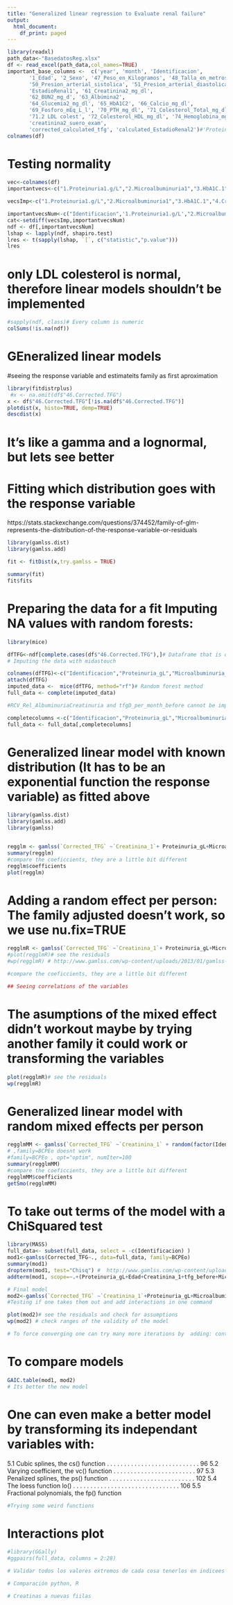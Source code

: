 ```yaml
---
title: "Generalized linear regression to Evaluate renal failure"
output:
  html_document:
    df_print: paged
---
```


```r
library(readxl)
path_data<-"BasedatosReg.xlsx"
df <- read_excel(path_data,col_names=TRUE)
important_base_columns <-  c('year', 'month', 'Identificacion',
       '1_Edad', '2_Sexo', '47_Peso_en_Kilogramos', '48_Talla_en_metros', '49_IMC',
       '50_Presion_arterial_sistolica', '51_Presion_arterial_diastolica',
       'EstadioRenal1', '61_Creatinina2_mg_dl',
       '62_BUN2_mg_d', '63_Albúmina2',
       '64_Glucemia2_mg_dl', '65_HbA1C2', '66_Calcio_mg_dl',
       '69_Fosforo_mEq_L_l', '70_PTH_mg_dl', '71_Colesterol_Total_mg_dl',
       '71.2 LDL colest', '72_Colesterol_HDL_mg_dl', '74_Hemoglobina_mg_dl',
       'creatinina2_suero_exam',
       'corrected_calculated_tfg', 'calculated_EstadioRenal2')#'Proteinuria g/dL' missing the 0
colnames(df)

```
# Testing normality

```r
vec<-colnames(df)
importantvecs<-c("1.Proteinuria1.g/L","2.Microalbuminuria1","3.HbA1C.1","4.Creatinuria.1","5.Creatinina.1","6.Glucemia1","7.Edad", "8.Sexo","9.Nivel.ingresos","11.Estado.civil","13.Peso.Kg","14.Talla.m","15.IMC","16.Presion.Art.Sistolica","17.Presion.Art.Diastolica","19.Creatinina2.mg.dl","20.BUN1.mg.d","21.Albúmina2","22.Glucemia2.mg.dl","23.HbA1C2","24.Calcio.mg.dl","25.Fosforo.mEq.L.l","26.PTH.mg.dl","27.ColesterolTotal.mg.dl","28.LDLcolest","29.Colesterol.HDL.mg.dl","30.Hemoglobina.mg.dl","31.RCV.Rel.AlbuminuriaCreatinuria","36.creatinina3.mgdl","39.Proteinuria2","40.Proteinuria3","42.Microalbuminuria2","44.Microalbuminuria3","45.ParcialOrina","tfg_before","tfg_change","tfgD_per_month_before","46.Corrected.TFG")

vecsImp<-c("1.Proteinuria1.g/L","2.Microalbuminuria1","3.HbA1C.1","4.Creatinuria.1","5.Creatinina.1","6.Glucemia1","7.Edad", "8.Sexo","9.Nivel.ingresos","11.Estado.civil","13.Peso.Kg","14.Talla.m","15.IMC","16.Presion.Art.Sistolica","17.Presion.Art.Diastolica","19.Creatinina2.mg.dl","20.BUN1.mg.d","24.Calcio.mg.dl","25.Fosforo.mEq.L.l","26.PTH.mg.dl","27.ColesterolTotal.mg.dl","28.LDLcolest","29.Colesterol.HDL.mg.dl","30.Hemoglobina.mg.dl","31.RCV.Rel.AlbuminuriaCreatinuria","36.creatinina3.mgdl","19.Creatinina2.mg.dl","45.ParcialOrina","tfg_before","tfg_change","tfgD_per_month_before","46.Corrected.TFG")

importantvecsNum<-c("Identificacion",'1.Proteinuria1.g/L',"2.Microalbuminuria1","3.HbA1C.1","4.Creatinuria.1","5.Creatinina.1","6.Glucemia1","7.Edad","13.Peso.Kg","14.Talla.m","15.IMC","16.Presion.Art.Sistolica","17.Presion.Art.Diastolica","19.Creatinina2.mg.dl","20.BUN1.mg.d","21.Albúmina2","22.Glucemia2.mg.dl","23.HbA1C2","24.Calcio.mg.dl","25.Fosforo.mEq.L.l","26.PTH.mg.dl","27.ColesterolTotal.mg.dl","28.LDLcolest","29.Colesterol.HDL.mg.dl","30.Hemoglobina.mg.dl","31.RCV.Rel.AlbuminuriaCreatinuria","36.creatinina3.mgdl","tfg_before","tfg_change","tfgD_per_month_before","46.Corrected.TFG")# Only one sample in this columns "39.Proteinuria2","40.Proteinuria3","42.Microalbuminuria2","44.Microalbuminuria3"
cat<-setdiff(vecsImp,importantvecsNum)
ndf <- df[,importantvecsNum]
lshap <- lapply(ndf, shapiro.test)
lres <- t(sapply(lshap, `[`, c("statistic","p.value")))
lres

```
# only LDL colesterol is normal, therefore linear models shouldn't be implemented

```r
#sapply(ndf, class)# Every column is numeric
colSums(!is.na(ndf))

```


# GEneralized linear models
#seeing the response variable and estimateits family as first aproximation

```r
library(fitdistrplus)
 #x <- na.omit(df$"46.Corrected.TFG")
x <- df$"46.Corrected.TFG"[!is.na(df$"46.Corrected.TFG")]
plotdist(x, histo=TRUE, demp=TRUE)
descdist(x)
```
# It's like a gamma and a lognormal, but lets see better

# Fitting which distribution goes with the response variable
https://stats.stackexchange.com/questions/374452/family-of-glm-represents-the-distribution-of-the-response-variable-or-residuals

```r

library(gamlss.dist)
library(gamlss.add)

fit <- fitDist(x,try.gamlss = TRUE)

summary(fit)
fit$fits

```

# Preparing the data for a fit Imputing NA values with random forests:

```r
library(mice)

dfTFG<-ndf[complete.cases(df$"46.Corrected.TFG"),]# Dataframe that is only complete TFGs
# Imputing the data with midastouch

colnames(dfTFG)<-c("Identificacion","Proteinuria_gL","Microalbuminuria_1","HbA1C_1","Creatinuria_1","Creatinina_1","Glucemia_1","Edad","Peso_Kg","Talla_m","IMC","Presion_Art_Sistolica","Presion_Art_Diastolica","Creatinina2_mg_dl","BUN1_mg_d","Albumina_2","Glucemia2_mg_dl","HbA1C2","Calcio_mg_dl","Fosforo_mEq_L_l","PTH_mg_dl","ColesterolTotal_mg_dl","LDLcolest","Colesterol_HDL_mg_dl","Hemoglobina_mg_dl","RCV_Rel_AlbuminuriaCreatinuria","creatinina3_mgdl","tfg_before","tfg_change","tfgD_per_month_before","Corrected_TFG")
attach(dfTFG)
imputed_data <-  mice(dfTFG, method="rf")# Random forest method
full_data <- complete(imputed_data) 

#RCV_Rel_AlbuminuriaCreatinuria and tfgD_per_month_before cannot be imputed

completecolumns <-c("Identificacion","Proteinuria_gL","Microalbuminuria_1","HbA1C_1","Creatinuria_1","Creatinina_1","Glucemia_1","Edad","Peso_Kg","Talla_m","IMC","Presion_Art_Sistolica","Presion_Art_Diastolica","Creatinina2_mg_dl","BUN1_mg_d","Albumina_2","Glucemia2_mg_dl","HbA1C2","Calcio_mg_dl","Fosforo_mEq_L_l","PTH_mg_dl","ColesterolTotal_mg_dl","LDLcolest","Colesterol_HDL_mg_dl","Hemoglobina_mg_dl","creatinina3_mgdl","tfg_before","tfg_change","Corrected_TFG")
full_data <- full_data[,completecolumns]
```

# Generalized linear model with known distribution (It has to be an exponential function the response variable) as fitted above

```r
library(gamlss.dist)
library(gamlss.add)
library(gamlss)


regglm <- gamlss(`Corrected_TFG` ~`Creatinina_1`+ Proteinuria_gL+Microalbuminuria_1+HbA1C_1+Creatinuria_1+Glucemia_1+Edad+Peso_Kg+Talla_m+IMC+Presion_Art_Sistolica+Presion_Art_Diastolica+Creatinina2_mg_dl+BUN1_mg_d+Albumina_2+Glucemia2_mg_dl+HbA1C2+Calcio_mg_dl+Fosforo_mEq_L_l+PTH_mg_dl+ColesterolTotal_mg_dl+LDLcolest+Colesterol_HDL_mg_dl+Hemoglobina_mg_dl+creatinina3_mgdl+tfg_before+tfg_change, data=full_data, family=BCPEo)
summary(regglm)
#compare the coeficcients, they are a little bit different
regglm$coefficients
plot(regglm)
```
# Adding a random effect per person: The family adjusted doesn't work, so we use nu.fix=TRUE

```r
regglmR <- gamlss(`Corrected_TFG` ~`Creatinina_1`+ Proteinuria_gL+Microalbuminuria_1+HbA1C_1+Creatinuria_1+Glucemia_1+Edad+Peso_Kg+Talla_m+IMC+Presion_Art_Sistolica+Presion_Art_Diastolica+Creatinina2_mg_dl+BUN1_mg_d+Albumina_2+Glucemia2_mg_dl+HbA1C2+Calcio_mg_dl+Fosforo_mEq_L_l+PTH_mg_dl+ColesterolTotal_mg_dl+LDLcolest+Colesterol_HDL_mg_dl+Hemoglobina_mg_dl+creatinina3_mgdl+tfg_before+tfg_change+random(factor(Identificacion)), data=full_data, family=BCPEo, nu.fix=TRUE)
#plot(regglmR)# see the residuals
#wp(regglmR) # http://www.gamlss.com/wp-content/uploads/2013/01/gamlss-manual.pdf page 127

#compare the coeficcients, they are a little bit different

## Seeing correlations of the variables
```
# The asumptions of the mixed effect didn't workout maybe by trying another family it could work or transforming the variables

```r
plot(regglmR)# see the residuals
wp(regglmR)
```



# Generalized linear model with random mixed effects per person
```r
regglmMM <- gamlss(`Corrected_TFG` ~`Creatinina_1` + random(factor(Identificacion)) , data=full_data )
# ,family=BCPEo doesnt work
#family=BCPEo , opt="optim", numIter=100
summary(regglmMM)
#compare the coeficcients, they are a little bit different
regglmMM$coefficients
getSmo(regglmMM)
```
# To take out terms of the model with a ChiSquared test
```r
library(MASS)
full_data<- subset(full_data, select = -c(Identificacion) )
mod1<-gamlss(Corrected_TFG~., data=full_data, family=BCPEo)
summary(mod1)
dropterm(mod1, test="Chisq") #  http://www.gamlss.com/wp-content/uploads/2013/01/gamlss-manual.pdf Page 138
addterm(mod1, scope=~.+(Proteinuria_gL+Edad+Creatinina_1+tfg_before+Microalbuminuria_1+BUN1_mg_d)^2, test="Chisq") #adding interaction terms

# Final model
mod2<-gamlss(`Corrected_TFG` ~`Creatinina_1`+Proteinuria_gL+Microalbuminuria_1+Edad+Peso_Kg+Presion_Art_Sistolica+Presion_Art_Diastolica+Creatinina2_mg_dl+BUN1_mg_d+Albumina_2+Glucemia2_mg_dl+Calcio_mg_dl+Fosforo_mEq_L_l+PTH_mg_dl+tfg_before+Microalbuminuria_1:Creatinina_1+BUN1_mg_d:tfg_before+Edad:tfg_before+Edad:BUN1_mg_d, data=full_data, family=BCPEo)
#Testing if one takes them out and add interactions in one command

plot(mod2)# see the residuals and check for assumptions
wp(mod2) # check ranges of the validity of the model

# To force converging one can try many more iterations by  adding: control = gamlss.control(n.cyc = 200)
```

# To compare models
```r
GAIC.table(mod1, mod2) 
# Its better the new model
```

# One can even make a better model by transforming its independant variables with:
5.1 Cubic splines, the cs() function . . . . . . . . . . . . . . . . . . . . . . . . . . . 96
5.2 Varying coefficient, the vc() function . . . . . . . . . . . . . . . . . . . . . . . . 97
5.3 Penalized splines, the ps() function . . . . . . . . . . . . . . . . . . . . . . . . . 102
5.4 The loess function lo() . . . . . . . . . . . . . . . . . . . . . . . . . . . . . . . 106
5.5 Fractional polynomials, the fp() function
```r
#Trying some weird functions
```

# Interactions plot

```r
#library(GGally)
#ggpairs(full_data, columns = 2:28)

# Validar todos los valores extremos de cada cosa tenerlos en indicees y tener un excel de estos

# Comparación python, R

# Creatinas a nuevas fiilas
```



